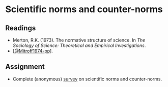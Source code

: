 # Scientific norms and counter-norms {-}

## Readings {-}

- Merton, R.K. (1973). The normative structure of science. In *The Sociology of Science: Theoretical and Empirical Investigations*.
- [[@Mitroff1974-pp]](https://doi.org/10.2307/2094423).

## Assignment {-}

- Complete (anonymous) [survey](https://forms.gle/1zqzfNNXWyCgiDSJ9) on scientific norms and counter-norms.

